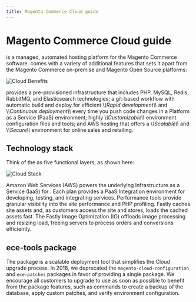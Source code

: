 ```yaml
---
title: Magento Commerce Cloud guide
---
```


# Magento Commerce Cloud guide

<GlobalVariable name="cloud" /> is a managed, automated hosting platform for the Magento Commerce software.
<GlobalVariable name="cloud" /> comes with a variety of additional features that sets it apart from the Magento Commerce on-premise and Magento Open Source platforms:

![Cloud Benefits][]

<GlobalVariable name="cloud" /> provides a pre-provisioned infrastructure that includes PHP, MySQL, Redis, RabbitMQ, and Elasticsearch technologies; a git-based workflow with automatic build and deploy for efficient \\*\\*Rapid development\\*\\* and \\*\\*Continuous deployment\\*\\* every time you push code changes in a Platform as a Service (PaaS) environment; highly \\*\\*Customizable\\*\\* environment configuration files and tools; and AWS hosting that offers a \\*\\*Scalable\\*\\* and \\*\\*Secure\\*\\* environment for online sales and retailing.

## Technology stack

Think of the <GlobalVariable name="cloud" /> as five functional layers, as shown here:

![Cloud Stack][]

Amazon Web Services (AWS) powers the underlying Infrastructure as a Service (IaaS) for <GlobalVariable name='cloudTool' />. Each <GlobalVariable name="cloud"/> plan provides a PaaS Integration environment for developing, testing, and integrating services. Performance tools provide granular visibility into the site performance and PHP profiling. Fastly caches site assets and, as customers access the site and stores, loads the cached assets fast. The Fastly Image Optimization (IO) offloads image processing and resizing load, freeing servers to process orders and conversions efficiently.

## ece-tools package

The <GlobalVariable name='cloudTool' /> package is a scalable deployment tool that simplifies the Cloud upgrade process. In 2018, we deprecated the `magento-cloud-configuration` and `ece-patches` packages in favor of providing a single package. We encourage all customers to upgrade to use <GlobalVariable name='cloudTool' /> as soon as possible to benefit from the package features, such as commands to create a backup of the database, apply custom patches, and verify environment configuration.

<!-- Link definitions -->

[cloud benefits]: ./CloudBenefits.png
[cloud stack]: ./CloudStack.png
